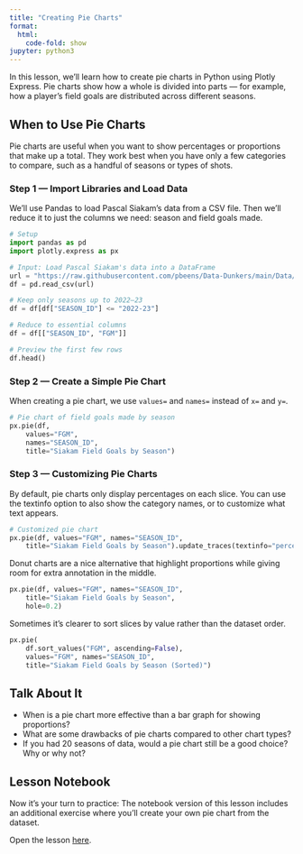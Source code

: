 ```yaml
---
title: "Creating Pie Charts"
format:
  html:
    code-fold: show
jupyter: python3
---
```


In this lesson, we’ll learn how to create pie charts in Python using Plotly Express. Pie charts show how a whole is divided into parts — for example, how a player’s field goals are distributed across different seasons.

## When to Use Pie Charts

Pie charts are useful when you want to show percentages or proportions that make up a total. They work best when you have only a few categories to compare, such as a handful of seasons or types of shots.

### Step 1 — Import Libraries and Load Data

We’ll use Pandas to load Pascal Siakam’s data from a CSV file. Then we’ll reduce it to just the columns we need: season and field goals made.

```python
# Setup
import pandas as pd
import plotly.express as px

# Input: Load Pascal Siakam's data into a DataFrame
url = "https://raw.githubusercontent.com/pbeens/Data-Dunkers/main/Data/Pascal_Siakam.csv"
df = pd.read_csv(url)

# Keep only seasons up to 2022–23
df = df[df["SEASON_ID"] <= "2022-23"]

# Reduce to essential columns
df = df[["SEASON_ID", "FGM"]]

# Preview the first few rows
df.head()
```

### Step 2 — Create a Simple Pie Chart

When creating a pie chart, we use `values=` and `names=` instead of `x=` and `y=`.

```python
# Pie chart of field goals made by season
px.pie(df, 
    values="FGM", 
    names="SEASON_ID", 
    title="Siakam Field Goals by Season")
```

### Step 3 — Customizing Pie Charts

By default, pie charts only display percentages on each slice. You can use the textinfo option to also show the category names, or to customize what text appears.

```python
# Customized pie chart
px.pie(df, values="FGM", names="SEASON_ID",
    title="Siakam Field Goals by Season").update_traces(textinfo="percent+label")
```

Donut charts are a nice alternative that highlight proportions while giving room for extra annotation in the middle.

```python
px.pie(df, values="FGM", names="SEASON_ID",
    title="Siakam Field Goals by Season",
    hole=0.2)
```

Sometimes it’s clearer to sort slices by value rather than the dataset order.

```python
px.pie(
    df.sort_values("FGM", ascending=False),
    values="FGM", names="SEASON_ID",
    title="Siakam Field Goals by Season (Sorted)")
```

## Talk About It

* When is a pie chart more effective than a bar graph for showing proportions?
* What are some drawbacks of pie charts compared to other chart types?
* If you had 20 seasons of data, would a pie chart still be a good choice? Why or why not?

## Lesson Notebook

Now it’s your turn to practice: The notebook version of this lesson includes an additional exercise where you’ll create your own pie chart from the dataset.

Open the lesson [here](https://github.com/Data-Dunkers/lessons/blob/main/graphing-pie-charts.ipynb).
